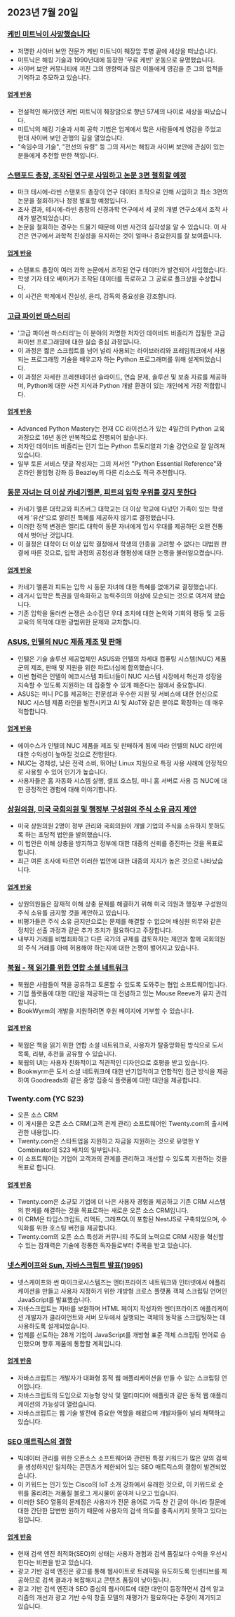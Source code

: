 

<CallToAction />

<Steps>

## 2023년 7월 20일

### [케빈 미트닉이 사망했습니다](https://www.dignitymemorial.com/obituaries/las-vegas-nv/kevin-mitnick-11371668)

- 저명한 사이버 보안 전문가 케빈 미트닉이 췌장암 투병 끝에 세상을 떠났습니다.
- 미트닉은 해킹 기술과 1990년대에 등장한 '무료 케빈' 운동으로 유명했습니다.
- 사이버 보안 커뮤니티에 끼친 그의 영향력과 많은 이들에게 영감을 준 그의 업적을 기억하고 추모하고 있습니다.

#### [업계 반응](http://news.ycombinator.com/item?id=36795173)

- 전설적인 해커였던 케빈 미트닉이 췌장암으로 향년 57세의 나이로 세상을 떠났습니다.
- 미트닉의 해킹 기술과 사회 공학 기법은 업계에서 많은 사람들에게 영감을 주었고 현대 사이버 보안 관행의 길을 열었습니다.
- "속임수의 기술", "전선의 유령" 등 그의 저서는 해킹과 사이버 보안에 관심이 있는 분들에게 추천할 만한 책입니다.

### [스탠포드 총장, 조작된 연구로 사임하고 논문 3편 철회할 예정](https://stanforddaily.com/2023/07/19/stanford-president-resigns-over-manipulated-research-will-retract-at-least-3-papers/)

- 마크 테시에-라빈 스탠포드 총장이 연구 데이터 조작으로 인해 사임하고 최소 3편의 논문을 철회하거나 정정 발표할 예정입니다.
- 조사 결과, 테시에-라빈 총장의 신경과학 연구에서 세 곳의 개별 연구소에서 조작 사례가 발견되었습니다.
- 논문을 철회하는 경우는 드물기 때문에 이번 사건의 심각성을 알 수 있습니다. 이 사건은 연구에서 과학적 진실성을 유지하는 것이 얼마나 중요한지를 잘 보여줍니다.

#### [업계 반응](http://news.ycombinator.com/item?id=36790301)

- 스탠포드 총장이 여러 과학 논문에서 조작된 연구 데이터가 발견되어 사임했습니다.
- 학생 기자 테오 베이커가 조작된 데이터를 폭로하고 그 공로로 폴크상을 수상합니다.
- 이 사건은 학계에서 진실성, 윤리, 감독의 중요성을 강조합니다.

### [고급 파이썬 마스터리](https://github.com/dabeaz-course/python-mastery)

- '고급 파이썬 마스터리'는 이 분야의 저명한 저자인 데이비드 비즐리가 집필한 고급 파이썬 프로그래밍에 대한 실습 중심 과정입니다.
- 이 과정은 짧은 스크립트를 넘어 널리 사용되는 라이브러리와 프레임워크에서 사용되는 프로그래밍 기술을 배우고자 하는 Python 프로그래머를 위해 설계되었습니다.
- 이 과정은 자세한 프레젠테이션 슬라이드, 연습 문제, 솔루션 및 보충 자료를 제공하며, Python에 대한 사전 지식과 Python 개발 환경이 있는 개인에게 가장 적합합니다.

#### [업계 반응](http://news.ycombinator.com/item?id=36785005)

- Advanced Python Mastery는 현재 CC 라이선스가 있는 4일간의 Python 교육 과정으로 16년 동안 반복적으로 진행되어 왔습니다.
- 저자인 데이비드 비즐리는 인기 있는 Python 튜토리얼과 기술 강연으로 잘 알려져 있습니다.
- 일부 토론 서비스 댓글 작성자는 그의 저서인 "Python Essential Reference"와 온라인 몰입형 강좌 등 Beazley의 다른 리소스도 적극 추천합니다.

### [동문 자녀는 더 이상 카네기멜론, 피트의 입학 우위를 갖지 못한다](https://triblive.com/news/children-relatives-of-alumni-no-longer-have-admissions-edge-at-carnegie-mellon-pitt/)

- 카네기 멜론 대학교와 피츠버그 대학교는 더 이상 학교에 다녔던 가족이 있는 학생에게 '유산'으로 알려진 특혜를 제공하지 않기로 결정했습니다.
- 이러한 정책 변경은 엘리트 대학이 동문 자녀에게 입시 우대를 제공하던 오랜 전통에서 벗어난 것입니다.
- 이 결정은 대학이 더 이상 입학 결정에서 학생의 인종을 고려할 수 없다는 대법원 판결에 따른 것으로, 입학 과정의 공정성과 형평성에 대한 논쟁을 불러일으켰습니다.

#### [업계 반응](http://news.ycombinator.com/item?id=36788274)

- 카네기 멜론과 피트는 입학 시 동문 자녀에 대한 특혜를 없애기로 결정했습니다.
- 레거시 입학은 특권을 영속화하고 능력주의의 이상에 모순되는 것으로 여겨져 왔습니다.
- 기존 입학을 둘러싼 논쟁은 소수집단 우대 조치에 대한 논의와 기회의 평등 및 고등 교육의 목적에 대한 광범위한 문제와 교차합니다.

### [ASUS, 인텔의 NUC 제품 제조 및 판매](https://www.intel.com/content/www/us/en/newsroom/news/intel-nuc-systems-agreement.html)

- 인텔은 기술 솔루션 제공업체인 ASUS와 인텔의 차세대 컴퓨팅 시스템(NUC) 제품군의 제조, 판매 및 지원을 위한 파트너십에 합의했습니다.
- 이번 협력은 인텔이 에코시스템 파트너들이 NUC 시스템 시장에서 혁신과 성장을 지속할 수 있도록 지원하는 데 집중할 수 있게 해준다는 점에서 중요합니다.
- ASUS는 미니 PC를 제공하는 전문성과 우수한 지원 및 서비스에 대한 헌신으로 NUC 시스템 제품 라인을 발전시키고 AI 및 AIoT와 같은 분야로 확장하는 데 매우 적합합니다.

#### [업계 반응](http://news.ycombinator.com/item?id=36781248)

- 에이수스가 인텔의 NUC 제품을 제조 및 판매하게 됨에 따라 인텔의 NUC 라인에 대한 수익성이 높아질 것으로 전망된다.
- NUC는 경제성, 낮은 전력 소비, 뛰어난 Linux 지원으로 특정 사용 사례에 안정적으로 사용할 수 있어 인기가 높습니다.
- 사용자들은 홈 자동화 시스템 실행, 셀프 호스팅, 미니 홈 서버로 사용 등 NUC에 대한 긍정적인 경험에 대해 이야기합니다.

### [상원의원, 미국 국회의원 및 행정부 구성원의 주식 소유 금지 제안](https://www.wsj.com/articles/senators-to-propose-ban-on-u-s-lawmakers-executive-branch-members-owning-stock-6db6411)

- 미국 상원의원 2명이 정부 관리와 국회의원이 개별 기업의 주식을 소유하지 못하도록 하는 초당적 법안을 발의했습니다.
- 이 법안은 이해 상충을 방지하고 정부에 대한 대중의 신뢰를 증진하는 것을 목표로 합니다.
- 최근 여론 조사에 따르면 이러한 법안에 대한 대중의 지지가 높은 것으로 나타났습니다.

#### [업계 반응](http://news.ycombinator.com/item?id=36785467)

- 상원의원들은 잠재적 이해 상충 문제를 해결하기 위해 미국 의원과 행정부 구성원의 주식 소유를 금지할 것을 제안하고 있습니다.
- 비평가들은 주식 소유 금지만으로는 문제를 해결할 수 없으며 배심원 의무와 같은 정치인 선출 과정과 같은 추가 조치가 필요하다고 주장합니다.
- 내부자 거래를 비범죄화하고 다른 국가의 규제를 검토하자는 제안과 함께 국회의원의 주식 거래를 아예 허용해야 하는지에 대한 논쟁이 벌어지고 있습니다.

### [북웜 - 책 읽기를 위한 연합 소셜 네트워크](https://joinbookwyrm.com/)

- 북웜은 사람들이 책을 공유하고 토론할 수 있도록 도와주는 협업 소프트웨어입니다.
- 기업 플랫폼에 대한 대안을 제공하는 데 전념하고 있는 Mouse Reeve가 유지 관리합니다.
- BookWyrm의 개발을 지원하려면 후원 페이지에 기부할 수 있습니다.

#### [업계 반응](http://news.ycombinator.com/item?id=36785285)

- 북웜은 책을 읽기 위한 연합 소셜 네트워크로, 사용자가 탈중앙화된 방식으로 도서 목록, 리뷰, 추천을 공유할 수 있습니다.
- 북웜의 UI는 사용자 친화적이고 직관적인 디자인으로 호평을 받고 있습니다.
- Bookwyrm은 도서 소셜 네트워크에 대한 반기업적이고 연합적인 접근 방식을 제공하여 Goodreads와 같은 중앙 집중식 플랫폼에 대한 대안을 제공합니다.

### Twenty.com (YC S23)

- 오픈 소스 CRM
- 이 게시물은 오픈 소스 CRM(고객 관계 관리) 소프트웨어인 Twenty.com의 출시에 관한 내용입니다.
- Twenty.com은 스타트업을 지원하고 자금을 지원하는 것으로 유명한 Y Combinator의 S23 배치의 일부입니다.
- 이 소프트웨어는 기업이 고객과의 관계를 관리하고 개선할 수 있도록 지원하는 것을 목표로 합니다.

#### [업계 반응](http://news.ycombinator.com/item?id=36791434)

- Twenty.com은 소규모 기업에 더 나은 사용자 경험을 제공하고 기존 CRM 시스템의 한계를 해결하는 것을 목표로하는 새로운 오픈 소스 CRM입니다.
- 이 CRM은 타입스크립트, 리액트, 그래프QL이 포함된 NestJS로 구축되었으며, 수익화를 위한 호스팅 버전을 제공합니다.
- Twenty.com의 오픈 소스 특성과 커뮤니티 주도의 노력으로 CRM 시장을 혁신할 수 있는 잠재력은 기술에 정통한 독자들로부터 주목을 받고 있습니다.

### [넷스케이프와 Sun, 자바스크립트 발표(1995)](https://web.archive.org/web/20070916144913/https://wp.netscape.com/newsref/pr/newsrelease67.html)

- 넷스케이프와 썬 마이크로시스템즈는 엔터프라이즈 네트워크와 인터넷에서 애플리케이션을 만들고 사용자 지정하기 위한 개방형 크로스 플랫폼 객체 스크립팅 언어인 JavaScript를 발표했습니다.
- 자바스크립트는 자바를 보완하며 HTML 페이지 작성자와 엔터프라이즈 애플리케이션 개발자가 클라이언트와 서버 모두에서 실행되는 객체의 동작을 스크립팅하는 데 사용하도록 설계되었습니다.
- 업계를 선도하는 28개 기업이 JavaScript를 개방형 표준 객체 스크립팅 언어로 승인했으며 향후 제품에 통합할 계획입니다.

#### [업계 반응](http://news.ycombinator.com/item?id=36782761)

- 자바스크립트는 개발자가 대화형 동적 웹 애플리케이션을 만들 수 있는 스크립팅 언어입니다.
- 자바스크립트의 도입으로 지능형 양식 및 멀티미디어 애플릿과 같은 동적 웹 애플리케이션의 가능성이 열렸습니다.
- 자바스크립트는 웹 기술 발전에 중요한 역할을 해왔으며 개발자들이 널리 채택하고 있습니다.

### [SEO 매트릭스의 결함](https://www.izzy.co/blogs/a-glitch-in-the-seo-matrix.html)

- 빅데이터 관리를 위한 오픈소스 소프트웨어와 관련된 특정 키워드가 많은 양의 검색을 생성하지만 일치하는 콘텐츠가 제한되어 있는 SEO 매트릭스의 결함이 발견되었습니다.
- 이 키워드는 인기 있는 Cisco의 IoT 소개 강좌에서 유래한 것으로, 이 키워드로 순위를 올리려는 저품질 블로그 게시물이 쏟아져 나오고 있습니다.
- 이러한 SEO 열풍의 문제점은 사용자가 전문 용어로 가득 찬 긴 글이 아니라 질문에 대한 간단한 답변만 원하기 때문에 사용자의 검색 의도를 충족시키지 못하고 있다는 점입니다.

#### [업계 반응](http://news.ycombinator.com/item?id=36788813)

- 현재 검색 엔진 최적화(SEO)의 상태는 사용자 경험과 검색 품질보다 수익을 우선시한다는 비판을 받고 있습니다.
- 광고 기반 검색 엔진은 광고를 통해 웹사이트로 트래픽을 유도하도록 인센티브를 제공하므로 검색 결과가 복잡해지고 콘텐츠 품질이 낮아집니다.
- 광고 기반 검색 엔진과 SEO 중심의 웹사이트에 대한 대안이 등장하면서 검색 알고리즘의 개선과 광고 기반 수익 창출 모델의 재평가가 필요하다는 주장이 제기되고 있습니다.

</Steps>

